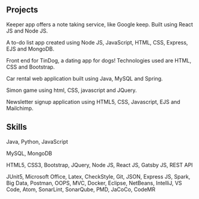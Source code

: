 ## Projects

<ProjectCard title="Keeper" link="https://github.com/MessiAdiga/Keeper" 
bg="linear-gradient(to right, #D4145A 0%, #FBB03B 100%)">
Keeper app offers a note taking service, like Google keep. Built using React JS and Node JS.
</ProjectCard>

<ProjectCard title="To-do-list" link="https://github.com/MessiAdiga/To-do-list" 
bg="linear-gradient(to right, #D4145A 0%, #FBB03B 100%)">
A to-do list app created using Node JS, JavaScript, HTML, CSS, Express, EJS and MongoDB.
</ProjectCard>

<ProjectCard title="TinDog-Dating app for dogs!" link="https://github.com/MessiAdiga/TinDog-Bootstrap-Frontend" 
bg="linear-gradient(0deg, rgba(34,193,195,1) 15%, rgba(253,187,45,1) 100%)">
Front end for TinDog, a dating app for dogs! Technologies used are HTML, CSS and Bootstrap.
</ProjectCard>

<ProjectCard title="Rent-it" link="https://github.com/MessiAdiga/Rent-it" 
bg="linear-gradient(0deg, rgba(34,193,195,1) 15%, rgba(253,187,45,1) 100%)">
Car rental web application built using Java, MySQL and Spring.
</ProjectCard>

<ProjectCard title="Simon Game" link="https://github.com/MessiAdiga/Simon-Game" 
bg="linear-gradient(to right, #D4145A 0%, #FBB03B 100%)">
Simon game using html, CSS, javascript and JQuery.
</ProjectCard>

<ProjectCard title="Newsletter" link="https://github.com/MessiAdiga/Newsletter-signup" 
bg="linear-gradient(to right, #D4145A 0%, #FBB03B 100%)">
Newsletter signup application using HTML5, CSS, Javascript, EJS and Mailchimp. 
</ProjectCard>

## Skills

<ProjectCard title="Programming Languages"  
bg="linear-gradient(90deg, rgba(0,1,255,1) 0%, rgba(44,214,14,1) 94%)">
Java, Python, JavaScript 
</ProjectCard>

<ProjectCard title="Database"  
bg="linear-gradient(90deg, rgba(0,1,255,1) 0%, rgba(44,214,14,1) 94%)">
MySQL, MongoDB 
</ProjectCard>

<ProjectCard title="Web technologies"  
bg="radial-gradient(circle, rgba(63,94,251,1) 2%, rgba(252,70,107,1) 94%)">
 HTML5, CSS3, Bootstrap, JQuery, Node JS, React JS, Gatsby JS, REST API
</ProjectCard>

<ProjectCard title="Other tools and technologies"  
bg="radial-gradient(circle, rgba(63,94,251,1) 2%, rgba(252,70,107,1) 94%)">
JUnit5, Microsoft Office, Latex, CheckStyle, Git, JSON, Express JS, Spark, Big Data, Postman, OOPS, MVC, Docker, Eclipse, NetBeans, IntelliJ, VS Code, Atom, SonarLint, SonarQube, PMD, JaCoCo, CodeMR
</ProjectCard>